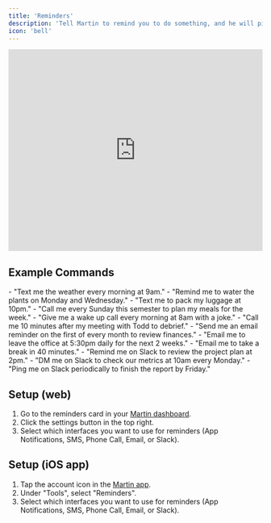 ```yaml
---
title: 'Reminders'
description: 'Tell Martin to remind you to do something, and he will ping you when the time comes.'
icon: 'bell'
---
```


<iframe
  width="100%"
  height="400"
  src="https://www.youtube.com/embed/kxXEA0wBdYs?si=P9r0fLrY4WR_ss_1"
  title="YouTube video player"
  frameborder="0"
  allow="accelerometer; autoplay; clipboard-write; encrypted-media; gyroscope; picture-in-picture"
  allowfullscreen="true"
  ></iframe>

## Example Commands
<Tabs>
  <Tab title="SMS Reminders">
    - "Text me the weather every morning at 9am."
    - "Remind me to water the plants on Monday and Wednesday."
    - "Text me to pack my luggage at 10pm."
  </Tab>
  <Tab title="Phone Call Reminders">
    - "Call me every Sunday this semester to plan my meals for the week."
    - "Give me a wake up call every morning at 8am with a joke."
    - "Call me 10 minutes after my meeting with Todd to debrief." 
  </Tab>
  <Tab title="Email Reminders">
    - "Send me an email reminder on the first of every month to review finances."
    - "Email me to leave the office at 5:30pm daily for the next 2 weeks."
    - "Email me to take a break in 40 minutes."
  </Tab>
  <Tab title="Slack Reminders">
    - "Remind me on Slack to review the project plan at 2pm."
    - "DM me on Slack to check our metrics at 10am every Monday."
    - "Ping me on Slack periodically to finish the report by Friday."
  </Tab>
</Tabs>


## Setup (web)

1. Go to the reminders card in your [Martin dashboard](https://app.trymartin.com).
2. Click the settings button in the top right.
3. Select which interfaces you want to use for reminders (App Notifications, SMS, Phone Call, Email, or Slack).

## Setup (iOS app)

1. Tap the account icon in the [Martin app](https://trymartin.com/#section-1).
2. Under "Tools", select "Reminders".
3. Select which interfaces you want to use for reminders (App Notifications, SMS, Phone Call, Email, or Slack).
